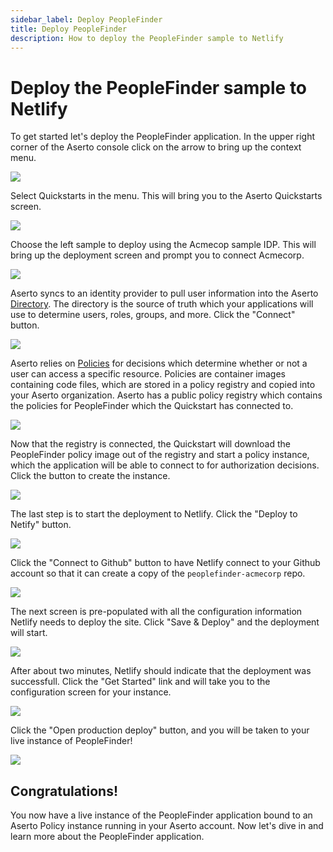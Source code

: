 ```yaml
---
sidebar_label: Deploy PeopleFinder
title: Deploy PeopleFinder
description: How to deploy the PeopleFinder sample to Netlify
---
```


# Deploy the PeopleFinder sample to Netlify

To get started let's deploy the PeopleFinder application. In the upper right corner of the Aserto console click on the arrow to bring up the context menu.

[<p align="left"><img src="/peoplefinder-1-contextmenu.png"/></p>](/peoplefinder-1-contextmenu.png)

Select Quickstarts in the menu. This will bring you to the Aserto Quickstarts screen.

[<img src="/peoplefinder-2-quickstarts.png"/>](/peoplefinder-2-quickstarts.png)

Choose the left sample to deploy using the Acmecop sample IDP. This will bring up the deployment screen and prompt you to connect Acmecorp. 

[<img src="/peoplefinder-3-deploy-idp.png"/>](/peoplefinder-3-deploy-idp.png)

Aserto syncs to an identity provider to pull user information into the Aserto [Directory](/docs/overview/directory). The directory is the source of truth which your applications will use to determine users, roles, groups, and more. Click the "Connect" button.

[<img src="/peoplefinder-4-deploy-registry.png"/>](/peoplefinder-4-deploy-registry.png)
 
Aserto relies on [Policies](/docs/overview/policy-lifecycle) for decisions which determine whether or not a user can access a specific resource. Policies are container images containing code files, which are stored in a policy registry and copied into your Aserto organization. Aserto has a public policy registry which contains the policies for PeopleFinder which the Quickstart has connected to.

[<img src="/peoplefinder-5-deploy-instance.png"/>](/peoplefinder-5-deploy-instance.png)

Now that the registry is connected, the Quickstart will download the PeopleFinder policy image out of the registry and start a policy instance, which the application will be able to connect to for authorization decisions. Click the button to create the instance.

[<img src="/peoplefinder-6-deploy-netlify-1.png"/>](/peoplefinder-6-deploy-netlify-1.png)

The last step is to start the deployment to Netlify. Click the "Deploy to Netify" button.

[<img src="/peoplefinder-7-deploy-netlify-2.png"/>](/peoplefinder-7-deploy-netlify-2.png)

Click the "Connect to Github" button to have Netlify connect to your Github account so that it can create a copy of the `peoplefinder-acmecorp` repo.

[<img src="/peoplefinder-8-deploy-netlify-3.png"/>](/peoplefinder-8-deploy-netlify-3.png)

The next screen is pre-populated with all the configuration information Netlify needs to deploy the site. Click "Save & Deploy" and the deployment will start.

[<img src="/peoplefinder-9-deploy-netlify-4.png"/>](/peoplefinder-9-deploy-netlify-4.png)

After about two minutes, Netlify should indicate that the deployment was successfull. Click the "Get Started" link and will take you to the configuration screen for your instance. 

[<img src="/peoplefinder-10-deploy-netlify-5.png"/>](/peoplefinder-10-deploy-netlify-5.png)

Click the "Open production deploy" button, and you will be taken to your live instance of PeopleFinder!

[<img src="/peoplefinder-11-deploy-login.png"/>](/peoplefinder-11-deploy-login.png)

## Congratulations!

You now have a live instance of the PeopleFinder application bound to an Aserto Policy instance running in your Aserto account. Now let's dive in and learn more about the PeopleFinder application.


